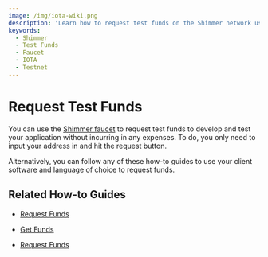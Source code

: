 ```yaml
---
image: /img/iota-wiki.png
description: 'Learn how to request test funds on the Shimmer network using the Shimmer faucet or your client software and language of choice.'
keywords:
  - Shimmer
  - Test Funds
  - Faucet
  - IOTA
  - Testnet
---
```



# Request Test Funds

You can use the [Shimmer faucet](https://faucet.testnet.shimmer.network/) to request test funds to develop and test your
application without incurring in any expenses. To do, you only need to input your address in and hit the request button.

Alternatively, you can follow any of these how-to guides to use your client software and language of choice to request
funds.

## Related How-to Guides

<Tabs groupId="library" queryString>
<TabItem value="wallet.rs" label="wallet.rs">

- [Request Funds](https://wiki.iota.org/shimmer/wallet.rs/how_tos/accounts_and_addresses/request_funds/)

</TabItem>
<TabItem value="iota.rs" label="iota.rs">

- [Get Funds](https://github.com/iotaledger/iota.rs/blob/develop/client/examples/get_funds.rs)

</TabItem>
<TabItem value="iota.js" label="iota.js">

- [Request Funds](https://wiki.iota.org/shimmer/iota.js/tutorials/value-transactions/request-funds-from-the-faucet/)

</TabItem>
</Tabs>
